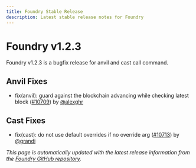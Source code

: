 ```yaml
---
title: Foundry Stable Release
description: Latest stable release notes for Foundry
---
```


# Foundry v1.2.3

Foundry v1.2.3 is a bugfix release for anvil and cast call command.

## Anvil Fixes
- fix(anvil): guard against the blockchain advancing while checking latest block ([#10709](https://github.com/foundry-rs/foundry/pull/10709)) by [@alexghr](https://github.com/alexghr)

## Cast Fixes
- fix(cast): do not use default overrides if no override arg ([#10713](https://github.com/foundry-rs/foundry/pull/10713)) by [@grandi](https://github.com/grandi)

*This page is automatically updated with the latest release information from the [Foundry GitHub repository](https://github.com/foundry-rs/foundry/releases).*
